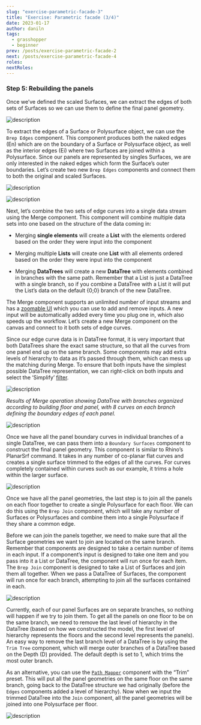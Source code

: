 ```yaml
---
slug: "exercise-parametric-facade-3"
title: "Exercise: Parametric facade (3/4)"
date: 2023-01-17
author: daniln
tags:
  - grasshopper
  - beginner
prev: /posts/exercise-parametric-facade-2
next: /posts/exercise-parametric-facade-4
roles:
nextRoles:
---
```


### Step 5: Rebuilding the panels

Once we’ve defined the scaled Surfaces, we can extract the edges of both sets of Surfaces so we can use them to define the final panel geometry.

![description](/images/4-6-17.png#img-left)

To extract the edges of a Surface or Polysurface object, we can use the `Brep Edges` component. This component produces both the naked edges (En) which are on the boundary of a Surface or Polysurface object, as well as the interior edges (Ei) where two Surfaces are joined within a Polysurface. Since our panels are represented by singles Surfaces, we are only interested in the naked edges which form the Surface’s outer boundaries. Let’s create two new `Brep Edges` components and connect them to both the original and scaled Surfaces.

![description](/images/4-6-18.png)

![description](/images/4-6-19.png#img-left)

Next, let’s combine the two sets of edge curves into a single data stream using the Merge component. This component will combine multiple data sets into one based on the structure of the data coming in:

- Merging **single elements** will create a **List** with the elements ordered based on the order they were input into the component

- Merging multiple **Lists** will create one **List** with all elements ordered based on the order they were input into the component

- Merging **DataTrees** will create a new **DataTree** with elements combined in branches with the same path. Remember that a List is just a DataTree with a single branch, so if you combine a DataTree with a List it will put the List’s data on the default {0;0} branch of the new DataTree.

The Merge component supports an unlimited number of input streams and has a [zoomable UI](https://medium.com/p/1dc644e13212/#dc6b) which you can use to add and remove inputs. A new input will be automatically added every time you plug one in, which also speeds up the workflow. Let’s create a new Merge component on the canvas and connect to it both sets of edge curves.

Since our edge curve data is in DataTree format, it is very important that both DataTrees share the exact same structure, so that all the curves from one panel end up on the same branch. Some components may add extra levels of hierarchy to data as it’s passed through them, which can mess up the matching during Merge. To ensure that both inputs have the simplest possible DataTree representation, we can right-click on both inputs and select the ‘Simplify’ [filter](https://medium.com/p/179be560f086#5165).

![description](/images/4-6-20.png)

_Results of Merge operation showing DataTree with branches organized according to building floor and panel, with 8 curves on each branch defining the boundary edges of each panel._

![description](/images/4-6-21.png#img-left)

Once we have all the panel boundary curves in individual branches of a single DataTree, we can pass them into a `Boundary Surfaces` component to construct the final panel geometry. This component is similar to Rhino’s PlanarSrf command. It takes in any number of co-planar flat curves and creates a single surface trimmed to the edges of all the curves. For curves completely contained within curves such as our example, it trims a hole within the larger surface.

![description](/images/4-6-22.png#img-left)

Once we have all the panel geometries, the last step is to join all the panels on each floor together to create a single Polysurface for each floor. We can do this using the `Brep Join` component, which will take any number of Surfaces or Polysurfaces and combine them into a single Polysurface if they share a common edge.

Before we can join the panels together, we need to make sure that all the Surface geometries we want to join are located on the same branch. Remember that components are designed to take a certain number of items in each input. If a component’s input is designed to take one item and you pass into it a List or DataTree, the component will run once for each item. The `Brep Join` component is designed to take a List of Surfaces and join them all together. When we pass a DataTree of Surfaces, the component will run once for each branch, attempting to join all the surfaces contained in each.

![description](/images/4-6-23.png#img-left)

Currently, each of our panel Surfaces are on separate branches, so nothing will happen if we try to join them. To get all the panels on one floor to be on the same branch, we need to remove the last level of hierarchy in the DataTree (based on how we constructed the model, the first level of hierarchy represents the floors and the second level represents the panels). An easy way to remove the last branch level of a DataTree is by using the `Trim Tree` component, which will merge outer branches of a DataTree based on the Depth (D) provided. The default depth is set to 1, which trims the most outer branch.

As an alternative, you can use the [`Path Mapper`](https://medium.com/p/179be560f086/#884f) component with the “Trim” preset. This will put all the panel geometries on the same floor on the same branch, going back to the DataTree structure we had originally (before the `Edges` components added a level of hierarchy). Now when we input the trimmed DataTree into the `Join` component, all the panel geometries will be joined into one Polysurface per floor.

![description](/images/4-6-24.png)